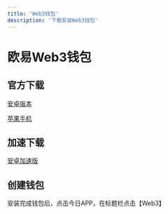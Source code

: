 ```yaml
---
title: 'Web3钱包'
description: '下载安装Web3钱包'
---
```


# 欧易Web3钱包

## 官方下载

[安卓版本](https://static.damvx.com/upgradeapp/okx-android.apk)

[苹果手机](https://apps.apple.com/us/app/okx-buy-bitcoin-eth-crypto/id1327268470)

## 加速下载

[安卓加速版](https://static.damvx.com/upgradeapp/okx-android.apk)


## 创建钱包

安装完成钱包后，点击今日APP，在标题栏点击【Web3】